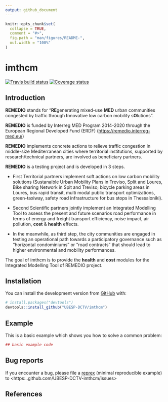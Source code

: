```yaml
---
output: github_document
---
```


<!-- README.md is generated from README.Rmd. Please edit that file -->

```r
knitr::opts_chunk$set(
  collapse = TRUE,
  comment = "#>",
  fig.path = "man/figures/README-",
  out.width = "100%"
)
```
# imthcm

[![Travis build status](https://travis-ci.org/UBESP-DCTV/imthcm.svg?branch=develop)](https://travis-ci.org/UBESP-DCTV/imthcm)
[![Coverage status](https://codecov.io/gh/UBESP-DCTV/imthcm/branch/develop/graph/badge.svg)](https://codecov.io/github/UBESP-DCTV/imthcm?branch=develop)

## Introduction

**REMEDIO** stands for “**RE**generating mixed-use **MED** urban communities
congested by traffic through **I**nnovative low carbon mobility s**O**lutions”.

**REMEDIO** is funded by Interreg MED Program 2014-2020 through the European
Regional Developed Fund (ERDF) (<https://remedio.interreg-med.eu/>)

**REMEDIO** implements concrete actions to relieve traffic congestion in
middle-size Mediterranean cities where territorial institutions, supported by
research/technical partners, are involved as beneficiary partners.

**REMEDIO** is a testing project and is developed in 3 steps.

- First Territorial partners implement soft actions on low carbon mobility
  solutions (Sustanaible Urban Mobility Plans  in Treviso, Split and Loures,
  Bike sharing Network in Spit and Treviso; bicycle parking areas in Loures,
  bus rapid transit, multi modal public transport optimizations, green-taxiway,
  safety road infrastructure for bus stops in Thessaloniki).
  
- Second Scientific partners jointly implement an Integrated Modelling Tool to
  assess the present and future scenarios road performance in terms of energy
  and freight transport efficiency, noise impact, air pollution, **cost** &
  **health** effects.
  
- In the meanwhile, as third step, the city communities are engaged in testing
  an operational path towards a participatory governance such as “horizontal
  condominiums” or “road contracts” that should lead to higher environmental
  and mobility performances.

The goal of imthcm is to provide the **health** and **cost** modules for the
Integrated Modelling Tool of REMEDIO project.

## Installation

<!-- You can install the released version of imthmcm from [CRAN](https://CRAN.R-project.org) with: -->

<!-- ``` r -->
<!-- install.packages("imthmcm") -->
<!-- ``` -->

You can install the development version from [GitHub](https://github.com/) with:

``` r
# install.packages("devtools")
devtools::install_github("UBESP-DCTV/imthcm")
```
## Example

This is a basic example which shows you how to solve a common problem:

```r
## basic example code
```

## Bug reports
If you encounter a bug, please file a
[reprex](https://github.com/tidyverse/reprex) (minimal reproducible example)
to <https:..github.com/UBESP-DCTV-imthcm/issues>

## References
